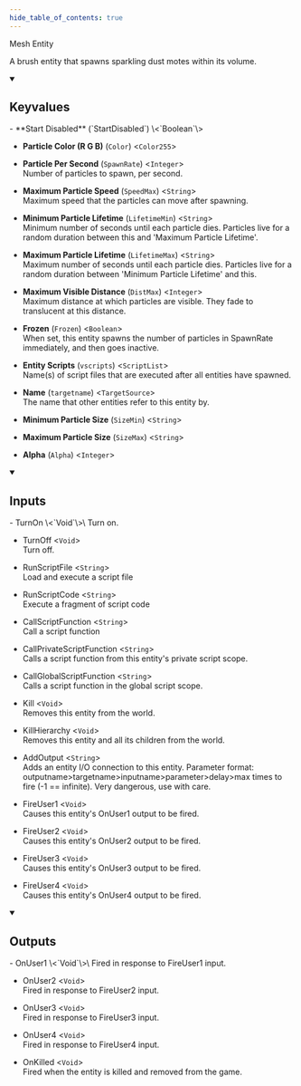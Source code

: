 ```yaml
---
hide_table_of_contents: true
---
```


<!---
!!!!!!
THIS PAGE IS AUTOGENERATED FROM GAME FGD DEFINITIONS!
DO NOT EDIT MANUALLY!
!!!!!!

In order to make edits, you can make an annotation file in /fgd_dump_overrides
-->


Mesh Entity

A brush entity that spawns sparkling dust motes within its volume.

<details open>
<summary><h2>Keyvalues</h2></summary>
- **Start Disabled** (`StartDisabled`) \<`Boolean`\>

- **Particle Color (R G B)** (`Color`) \<`Color255`\>

- **Particle Per Second** (`SpawnRate`) \<`Integer`\>\
Number of particles to spawn, per second.

- **Maximum Particle Speed** (`SpeedMax`) \<`String`\>\
Maximum speed that the particles can move after spawning.

- **Minimum Particle Lifetime** (`LifetimeMin`) \<`String`\>\
Minimum number of seconds until each particle dies. Particles live for a random duration between this and 'Maximum Particle Lifetime'.

- **Maximum Particle Lifetime** (`LifetimeMax`) \<`String`\>\
Maximum number of seconds until each particle dies. Particles live for a random duration between 'Minimum Particle Lifetime' and this.

- **Maximum Visible Distance** (`DistMax`) \<`Integer`\>\
Maximum distance at which particles are visible. They fade to translucent at this distance.

- **Frozen** (`Frozen`) \<`Boolean`\>\
When set, this entity spawns the number of particles in SpawnRate immediately, and then goes inactive.

- **Entity Scripts** (`vscripts`) \<`ScriptList`\>\
Name(s) of script files that are executed after all entities have spawned.

- **Name** (`targetname`) \<`TargetSource`\>\
The name that other entities refer to this entity by.

- **Minimum Particle Size** (`SizeMin`) \<`String`\>

- **Maximum Particle Size** (`SizeMax`) \<`String`\>

- **Alpha** (`Alpha`) \<`Integer`\>


 </details>
<details open>
<summary><h2>Inputs</h2></summary>
- TurnOn \<`Void`\>\
Turn on.

- TurnOff \<`Void`\>\
Turn off.

- RunScriptFile \<`String`\>\
Load and execute a script file

- RunScriptCode \<`String`\>\
Execute a fragment of script code

- CallScriptFunction \<`String`\>\
Call a script function

- CallPrivateScriptFunction \<`String`\>\
Calls a script function from this entity's private script scope.

- CallGlobalScriptFunction \<`String`\>\
Calls a script function in the global script scope.

- Kill \<`Void`\>\
Removes this entity from the world.

- KillHierarchy \<`Void`\>\
Removes this entity and all its children from the world.

- AddOutput \<`String`\>\
Adds an entity I/O connection to this entity. Parameter format: outputname&gt;targetname>inputname&gt;parameter&gt;delay&gt;max times to fire (-1 == infinite). Very dangerous, use with care.

- FireUser1 \<`Void`\>\
Causes this entity's OnUser1 output to be fired.

- FireUser2 \<`Void`\>\
Causes this entity's OnUser2 output to be fired.

- FireUser3 \<`Void`\>\
Causes this entity's OnUser3 output to be fired.

- FireUser4 \<`Void`\>\
Causes this entity's OnUser4 output to be fired.


 </details>
<details open>
<summary><h2>Outputs</h2></summary>
- OnUser1 \<`Void`\>\
Fired in response to FireUser1 input.

- OnUser2 \<`Void`\>\
Fired in response to FireUser2 input.

- OnUser3 \<`Void`\>\
Fired in response to FireUser3 input.

- OnUser4 \<`Void`\>\
Fired in response to FireUser4 input.

- OnKilled \<`Void`\>\
Fired when the entity is killed and removed from the game.


 </details>